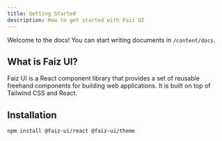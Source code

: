 ```yaml
---
title: Getting Started
description: How to get started with Faiz UI
---
```


Welcome to the docs! You can start writing documents in `/content/docs`.

## What is Faiz UI?

Faiz UI is a React component library that provides a set of reusable freehand components for building web applications. It is built on top of Tailwind CSS and React.

## Installation

```package-install
npm install @faiz-ui/react @faiz-ui/theme
```
